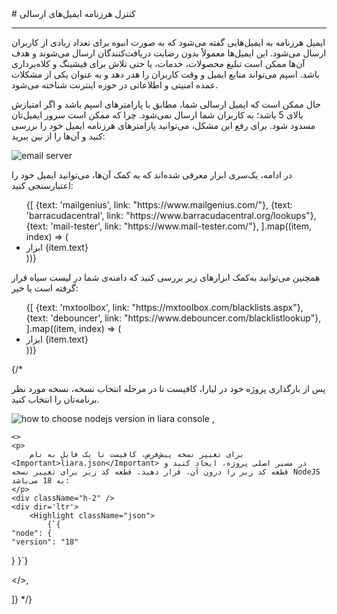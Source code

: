 
<Layout>
# کنترل هرزنامه ایمیل‌های ارسالی
<hr className="mb-2" />

ایمیل هرزنامه به ایمیل‌هایی گفته می‌شود که به صورت انبوه برای تعداد زیادی از کاربران ارسال می‌شود. این ایمیل‌ها معمولاً بدون رضایت دریافت‌کنندگان ارسال می‌شوند و هدف آن‌ها ممکن است تبلیغ محصولات، خدمات، یا حتی تلاش برای فیشینگ و کلاه‌برداری باشد. اسپم می‌تواند منابع ایمیل و وقت کاربران را هدر دهد و به عنوان یکی از مشکلات عمده امنیتی و اطلاعاتی در حوزه اینترنت شناخته می‌شود.

حال ممکن است که ایمیل ارسالی شما، مطابق با پارامترهای اسپم باشد و اگر امتیازش بالای 5 باشد؛ به کاربران شما ارسال نمی‌شود. چرا که ممکن است سرور ایمیل‌تان مسدود شود. برای رفع این مشکل، می‌توانید پارامترهای هرزنامه ایمیل خود را بررسی کنید و آن‌ها را از بین ببرید:

<div className="h-4" />
<img src="https://files.liara.ir/liara/docs/why-it-is-spam.png" alt="email server" />
<div className="h-4" />

در ادامه، یک‌سری ابزار معرفی شده‌اند که به کمک آن‌ها، می‌توانید ایمیل خود را اعتبارسنجی کنید:
 <ul className="pr-4">
  {[
    {text: 'mailgenius', link: "https://www.mailgenius.com/"},
    {text: 'barracudacentral', link: "https://www.barracudacentral.org/lookups"},
    {text: 'mail-tester', link: "https://www.mail-tester.com/"},
  ].map((item, index) => (
    <li
      key={index}
      style={{
        textDecorationColor: "#9ca3af"
      }}
    >
    <Link href={item.link} className="blue-link">
        ابزار {item.text}
    </Link>
    </li>
  ))}
</ul>

<div className="h-4" />

همچنین می‌توانید  به‌کمک ابزارهای زیر بررسی کنید که دامنه‌ی شما در لیست سیاه قرار گرفته است یا خیر:

 <ul className="pr-4">
  {[
    {text: 'mxtoolbox', link: "https://mxtoolbox.com/blacklists.aspx"},
    {text: 'debouncer', link: "https://www.debouncer.com/blacklistlookup"},
  ].map((item, index) => (
    <li
      key={index}
      style={{
        textDecorationColor: "#9ca3af"
      }}
    >
    <Link href={item.link} className="blue-link">
        ابزار {item.text}
    </Link>
    </li>
  ))}
</ul>
{/* 
<Section id="change-default-version" title="تغییر نسخه پیش‌فرض" />
<Tabs 
    tabs={["Liara Console", "Liara CLI"]} 
    content={[
    <>
    <p>پس از بارگذاری پروژه خود در لیارا، کافیست تا در مرحله انتخاب نسخه، نسخه مورد نظر برنامه‌تان را انتخاب کنید.</p>
    <img src="https://files.liara.ir/liara/docs/choose-nodejs-version.png" alt="how to choose nodejs version in liara console" />
    </>,

    <>
    <p>
        برای تغییر نسخه پیش‌فرض، کافیست تا یک فایل به نام <Important>liara.json</Important> در مسیر اصلی پروژه، ایجاد کنید و قطعه کد زیر را درون آن، قرار دهید. قطعه کد زیر برای تغییر نسخه NodeJS به 18 می‌باشد:
    </p>
    <div className="h-2" />
    <div dir='ltr'>
        <Highlight className="json">
            {`{
    "node": {
    "version": "18"
  }
}`}
        </Highlight>
    </div>
    <div className="h-2" />
    </>,

]}  */}


</Layout>